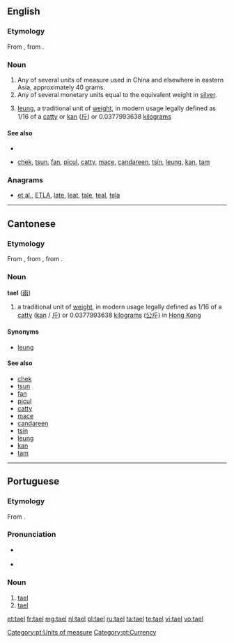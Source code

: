 ==English==

===Etymology===
From {{etyl|pt}} {{term|tael|lang=pt}}, from {{etyl|ms}} {{term|tahil|lang=ms}}.

===Noun===
{{en-noun}}
# Any of several units of measure used in China and elsewhere in eastern Asia, approximately 40 grams.
# Any of several monetary units equal to the equivalent weight in [[silver]].
# {{Hong Kong}} [[leung]], a traditional unit of [[weight]], in modern usage legally defined as 1/16 of a [[catty]] or [[kan]] ([[斤]])  or  0.0377993638 [[kilogram]]s 

====See also====
*{{pedialite}}
* {{sense|Hong Kong units}} [[chek]], [[tsun]], [[fan]], [[picul]], [[catty]], [[mace]], [[candareen]], [[tsin]], [[leung]], [[kan]], [[tam]]

===Anagrams===
* [[et al.#English|et al.]], [[ETLA#English|ETLA]], [[late#English|late]], [[leat#English|leat]], [[tale#English|tale]], [[teal#English|teal]], [[tela#English|tela]]

----

==Cantonese==

===Etymology===
From {{etyl|en|yue}} {{term|tael|lang=en}}, from {{etyl|pt|yue}} {{term|tael|lang=pt}}, from {{etyl|ms|yue}} {{term|tahil|lang=ms}}.

===Noun===
{{yue-noun|HK|HK=tael|tas=兩}} '''tael''' ([[兩]])

# {{Hong Kong|lang=yue}} a traditional unit of [[weight]], in modern usage legally defined as 1/16 of a [[catty]] ([[kan]] / [[斤]]) or 0.0377993638 [[kilogram]]s ([[公斤]]) in [[Hong Kong]]

====Synonyms====
* [[leung]]

====See also====
* [[chek]]
* [[tsun]]
* [[fan]]
* [[picul]]
* [[catty]]
* [[mace]]
* [[candareen]]
* [[tsin]]
* [[leung]]
* [[kan]]
* [[tam]]

----

==Portuguese==

===Etymology===
From {{etyl|ms|pt}} {{term|tahil|lang=ms}}.

===Pronunciation===
* {{a|Portugal}} {{IPA|/tɐ.ˈɛɫ/|lang=pt}}
* {{a|Brazil}} {{IPA|/ta.ˈɛw/|lang=pt}}

===Noun===
{{pt-noun|m|taéis}}

# [[#English|tael]] {{gloss|any of several eastern Asian units of measure}}
# [[#English|tael]] {{gloss|any of several eastern Asian monetary units}}

[[Category:pt:Units of measure]]
[[Category:pt:Currency]]

[[et:tael]]
[[fr:tael]]
[[mg:tael]]
[[nl:tael]]
[[pl:tael]]
[[ru:tael]]
[[ta:tael]]
[[te:tael]]
[[vi:tael]]
[[vo:tael]]